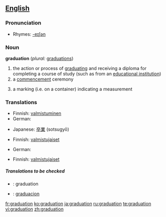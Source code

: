 ==[[English]]==

===Pronunciation===
*Rhymes: [[Rhymes:English:-eɪʃǝn|-eɪʃǝn]]

===Noun===
'''graduation'''  (''plural:'' [[graduations]])

# the action or process of [[graduate|graduating]] and receiving a diploma for completing a course of study (such as from an [[educational institution]])
# a [[commencement]] ceremony
# {{sciences}} a marking (i.e. on a container) indicating a measurement

===Translations===
{{rfc-level|Translations at L3+ (AutoFormat would have corrected level of Translations)}}
{{trans-top|the action or process of graduating}}
*Finnish: [[valmistuminen]]
*German: {{t|de|Abschluss|m}}
{{trans-mid}}
*Japanese: [[卒業]] (sotsugyō)
{{trans-bottom}}

{{trans-top|a commencement ceremony}}
*Finnish: [[valmistujaiset]]
{{trans-mid}}
*German: {{t|de|Abschlussfeier|f}}
{{trans-bottom}}

{{trans-top|a marking (i.e. on a container) indicating a measurement}}
*Finnish: [[valmistujaiset]]
{{trans-mid}}
{{trans-bottom}}

=====Translations to be checked=====
{{checktrans}}
{{top}}
*{{ttbc|Interlingua}}: graduation

{{mid}}
*{{ttbc|Spanish}}: [[graduacion]]
{{bottom}}

[[fr:graduation]]
[[ko:graduation]]
[[ja:graduation]]
[[ru:graduation]]
[[te:graduation]]
[[vi:graduation]]
[[zh:graduation]]